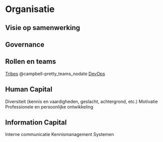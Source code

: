 # Organisatie

## Visie op samenwerking

## Governance

## Rollen en teams
[Tribes](https://techbeacon.com/teams-tribes-creating-one-team-culture-devops)
@campbell-pretty_teams_nodate
[DevOps](https://en.wikipedia.org/wiki/DevOps)

## Human Capital

Diversiteit (kennis en vaardigheden, geslacht, achtergrond, etc.)
Motivatie
Professionele en persoonlijke ontwikkeling

## Information Capital

Interne communicatie
Kennismanagement
Systemen
